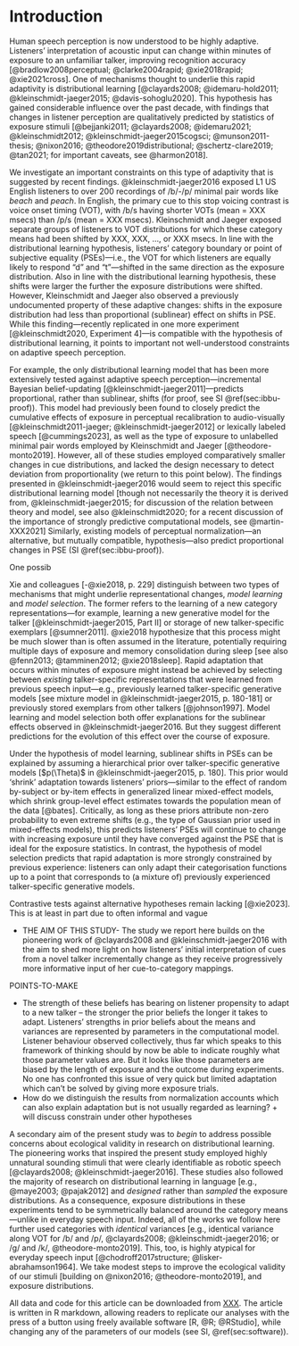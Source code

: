 # Introduction
Human speech perception is now understood to be highly adaptive. Listeners' interpretation of acoustic input can change within minutes of exposure to an unfamiliar talker, improving recognition accuracy [@bradlow2008perceptual; @clarke2004rapid; @xie2018rapid; @xie2021cross]. One of mechanisms thought to underlie this rapid adaptivity is distributional learning [@clayards2008; @idemaru-hold2011; @kleinschmidt-jaeger2015; @davis-sohoglu2020]. This hypothesis has gained considerable influence over the past decade, with findings that changes in listener perception are qualitatively predicted by statistics of exposure stimuli [@bejjanki2011; @clayards2008; @idemaru2021; @kleinschmidt2012; @kleinschmidt-jaeger2015cogsci; @munson2011-thesis; @nixon2016; @theodore2019distributional; @schertz-clare2019; @tan2021; for important caveats, see @harmon2018]. 

<!-- TO DO: find fMRI paper that claims to have rejected kleinschmidt-jaeger15 [wrongly], published somewhere around 2018-2020 -->

We investigate an important constraints on this type of adaptivity that is suggested by recent findings. @kleinschmidt-jaeger2016 exposed L1 US English listeners to over 200 recordings of /b/-/p/ minimal pair words like *beach* and *peach*. In English, the primary cue to this stop voicing contrast is voice onset timing (VOT), with /b/s having shorter VOTs (mean = XXX msecs) than /p/s (mean = XXX msecs). Kleinschmidt and Jaeger exposed separate groups of listeners to VOT distributions for which these category means had been shifted by XXX, XXX, ..., or XXX msecs. In line with the distributional learning hypothesis, listeners' category boundary or point of subjective equality (PSEs)---i.e., the VOT for which listeners are equally likely to respond "d" and "t"---shifted in the same direction as the exposure distribution. Also in line with the distributional learning hypothesis, these shifts were larger the further the exposure distributions were shifted. <!-- perhaps replotting the figure from kj16 might help here? --> However, Kleinschmidt and Jaeger also observed a previously undocumented property of these adaptive changes: shifts in the exposure distribution had less than proportional (sublinear) effect on shifts in PSE. While this finding---recently replicated in one more experiment [@kleinschmidt2020, Experiment 4]---<!-- TO DO: is this correct: did K's final experiment replicate 'shrinkage'? YES-->is compatible with the hypothesis of distributional learning, it points to important not well-understood constraints on adaptive speech perception. 

For example, the only distributional learning model that has been more extensively tested against adaptive speech perception---incremental Bayesian belief-updating [@kleinschmidt-jaeger2011]---predicts proportional, rather than sublinear, shifts (for proof, see SI \@ref(sec:ibbu-proof)). This model had previously been found to closely predict the cumulative effects of exposure in perceptual recalibration to audio-visually [@kleinschmidt2011-jaeger; @kleinschmidt-jaeger2012] or lexically labeled speech [@cummings2023], as well as the type of exposure to unlabelled minimal pair words employed by Kleinschmidt and Jaeger [@theodore-monto2019]. However, all of these studies employed comparatively smaller changes in cue distributions, and lacked the design necessary to detect deviation from proportionality (we return to this point below). The findings presented in @kleinschmidt-jaeger2016 would seem to reject this specific distributional learning model [though not necessarily the theory it is derived from, @kleinschmidt-jaeger2015; for discussion of the relation between theory and model, see also @kleinschmidt2020; for a recent discussion of the importance of strongly predictive computational models, see @martin-XXX2021]  <!-- TO DO: make sure we do --> Similarly, existing models of perceptual normalization---an alternative, but mutually compatible, hypothesis---also predict proportional changes in PSE (SI \@ref(sec:ibbu-proof)). <!-- TO DO: write these sections for SI. along a single continuum normalization shift of cue mean just shifts cat function. for multi-dimensional cues, the same is true under cue integration models (variance and thus weighting does not change; shift along each dimension follows same logic as for single cue). for multi-dimensional multivariate models with interacting cues viewed from the perspective of a single cue, shifts can *appear* non-proportional but the pattern observed in KJ16---non proportionality without changes in slopes---would seem to be impossible to create as long as the test stimuli form a line in the multidimensional cue space -->

One possib

Xie and colleagues [-@xie2018, p. 229] distinguish between two types of mechanisms that might underlie representational changes, <!--- link representational change and distributional learning --> *model learning* and *model selection*. The former refers to the learning of a new category representations---for example, learning a new generative model for the talker [@kleinschmidt-jaeger2015, Part II] or storage of new talker-specific exemplars [@sumner2011]. @xie2018 hypothesize that this process might be much slower than is often assumed in the literature, potentially requiring multiple days of exposure and memory consolidation during sleep [see also @fenn2013; @tamminen2012; @xie2018sleep]. Rapid adaptation that occurs within minutes of exposure might instead be achieved by selecting between *existing* talker-specific representations that were learned from previous speech input---e.g., previously learned talker-specific generative models [see mixture model in @kleinschmidt-jaeger2015, p. 180-181] or previously stored exemplars from other talkers [@johnson1997]. Model learning and model selection both offer explanations for the sublinear effects observed in @kleinschmidt-jaeger2016. But they suggest different predictions for the evolution of this effect over the course of exposure.

Under the hypothesis of model learning, sublinear shifts in PSEs can be explained by assuming a hierarchical prior over talker-specific generative models [$p(\Theta)$ in @kleinschmidt-jaeger2015, p. 180]. This prior would 'shrink' adaptation towards listeners' priors---similar to the effect of random by-subject or by-item effects in generalized linear mixed-effect models, which shrink group-level effect estimates towards the population mean of the data [@bates]. Critically, as long as these priors attribute non-zero probability to even extreme shifts (e.g., the type of Gaussian prior used in mixed-effects models), this predicts listeners' PSEs will continue to change with increasing exposure until they have converged against the PSE that is ideal for the exposure statistics. In contrast, the hypothesis of model selection predicts that rapid adaptation is more strongly constrained by previous experience: listeners can only adapt their categorisation functions up to a point that corresponds to (a mixture of) previously experienced talker-specific generative models.


 

Contrastive tests against alternative hypotheses remain lacking [@xie2023]. This is at least in part due to often informal and vague 




- THE AIM OF THIS STUDY-
The study we report here builds on the pioneering work of @clayards2008 and @kleinschmidt-jaeger2016 with the aim to shed more light on how listeners' initial interpretation of cues from a novel talker incrementally change as they receive progressively more informative input of her cue-to-category mappings.


POINTS-TO-MAKE


  - The strength of these beliefs has bearing on listener propensity to adapt to a new talker -- the stronger the prior beliefs the longer it takes to adapt. Listeners' strengths in prior beliefs about the means and variances are represented by parameters in the computational model. Listener behaviour observed collectively, thus far which speaks to this framework of thinking should by now be able to indicate roughly what those parameter values are. But it looks like those parameters are biased by the length of exposure and the outcome during experiments. No one has confronted this issue of very quick but limited adaptation which can't be solved by giving more exposure trials. 
  - How do we distinguish the results from normalization accounts which can also explain adaptation but is not usually regarded as learning? + will discuss constrain under other hypotheses


A secondary aim of the present study was to *begin* to address possible concerns about ecological validity in research on distributional learning. The pioneering works that inspired the present study employed highly unnatural sounding stimuli that were clearly identifiable as robotic speech [@clayards2008; @kleinschmidt-jaeger2016]. These studies also followed the majority of research on distributional learning in language [e.g., @maye2003; @pajak2012] and *designed* rather than *sampled* the exposure distributions. As a consequence, exposure distributions in these experiments tend to be symmetrically balanced around the category means---unlike in everyday speech input. Indeed, all of the works we follow here further used categories with *identical* variances [e.g., identical variance along VOT for /b/ and /p/, @clayards2008; @kleinschmidt-jaeger2016; or /g/ and /k/, @theodore-monto2019]. This, too, is highly atypical for everyday speech input [@chodroff2017structure; @lisker-abrahamson1964]. We take modest steps to improve the ecological validity of our stimuli [building on @nixon2016; @theodore-monto2019], and exposure distributions. 

All data and code for this article can be downloaded from [XXX](OSF). <!-- TO DO: fill in URL --> The article is written in R markdown, allowing readers to replicate our analyses with the press of a button using freely available software [R, @R; @RStudio], while changing any of the parameters of our models (see SI, \@ref(sec:software)). 
